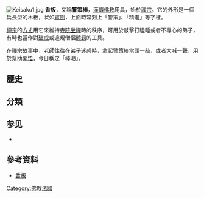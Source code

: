 [[File:Keisaku1.jpg|thumb]]
'''香板'''，又稱'''警策棒'''，[[漢傳佛教|漢傳佛教]]用具，始於[[禪宗|禪宗]]。它的外形是一個扁長型的木板，狀如[[寶劍|寶劍]]，上面時常刻上「警策」、「精進」等字樣。

[[禪宗|禪宗]]的[[方丈|方丈]]用它來維持[[寺院|寺院]][[坐禪|坐禪]]時的秩序，可用於敲擊打瞌睡或者不專心的弟子，有時也當作對[[破戒|破戒]]或違規僧侶[[體罰|體罰]]的工具。

在禪宗故事中，老師往往在弟子迷惑時，拿起警策棒當頭一敲，或者大喊一聲，用於幫助[[開悟|開悟]]，今日稱之「棒喝」。

==歷史==
==分類==

==参见==
*{{cite book |author1=沩山灵佑 |author2=释昌臻 |title=《沩山警策白话解释》 |date=2000 |publisher=四川乐至县报国寺 |location=四川省成都市 |isbn=9787057309560}}

==參考資料==
*[http://www.ctworld.org.tw/buddhism/notes/026.htm 香板] {{Wayback|url=http://www.ctworld.org.tw/buddhism/notes/026.htm |date=20060621172448 }}

{{DEFAULTSORT:Xiang香板}}
[[Category:佛教法器|Category:佛教法器]]